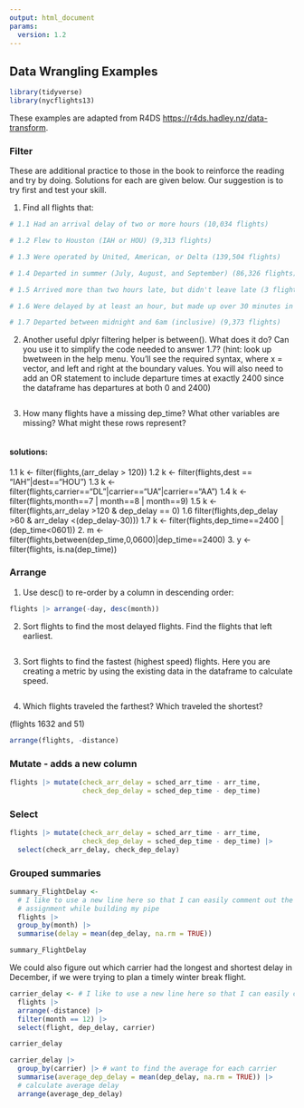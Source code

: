 ```yaml
---
output: html_document
params:
  version: 1.2
---
```


## Data Wrangling Examples

```r
library(tidyverse)
library(nycflights13)
```

These examples are adapted from R4DS <https://r4ds.hadley.nz/data-transform>. 

### Filter

These are additional practice to those in the book to reinforce the reading and try by doing. Solutions for each are given below. Our suggestion is to try first and test your skill.

1.  Find all flights that:

```r
# 1.1 Had an arrival delay of two or more hours (10,034 flights)

# 1.2 Flew to Houston (IAH or HOU) (9,313 flights)

# 1.3 Were operated by United, American, or Delta (139,504 flights)

# 1.4 Departed in summer (July, August, and September) (86,326 flights)

# 1.5 Arrived more than two hours late, but didn't leave late (3 flights)

# 1.6 Were delayed by at least an hour, but made up over 30 minutes in flight (1,819 flights)

# 1.7 Departed between midnight and 6am (inclusive) (9,373 flights)

```

2.  Another useful dplyr filtering helper is between(). What does it do? Can you use it to simplify the code needed to answer 1.7? (hint: look up bwetween in the help menu. You'll see the required syntax, where x = vector, and left and right at the boundary values. You will also need to add an OR statement to include departure times at exactly 2400 since the dataframe has departures at both 0 and 2400)

```r

```

3.  How many flights have a missing dep_time? What other variables are missing? What might these rows represent?

```r

```

#### solutions: 
1.1 k \<- filter(flights,(arr_delay \> 120)) 
1.2 k \<- filter(flights,dest == "IAH"\|dest=="HOU") 
1.3 k \<- filter(flights,carrier=="DL"\|carrier=="UA"\|carrier=="AA") 
1.4 k \<- filter(flights,month==7 \| month==8 \| month==9) 
1.5 k \<- filter(flights,arr_delay \>120 & dep_delay == 0) 
1.6 filter(flights,dep_delay \>60 & arr_delay \<(dep_delay-30))) 
1.7 k \<- filter(flights,dep_time==2400 \| (dep_time\<0601)) 
2. m \<- filter(flights,between(dep_time,0,0600)\|dep_time==2400) 
3. y \<- filter(flights, is.na(dep_time))

### Arrange

1.  Use desc() to re-order by a column in descending order:

```r
flights |> arrange(-day, desc(month))
```

2.  Sort flights to find the most delayed flights. Find the flights that left earliest.

```r

```

3.  Sort flights to find the fastest (highest speed) flights. Here you are creating a metric by using the existing data in the dataframe to calculate speed.

```r

```

4.  Which flights traveled the farthest? Which traveled the shortest?

(flights 1632 and 51)

```r
arrange(flights, -distance)
```

### Mutate - adds a new column


```r
flights |> mutate(check_arr_delay = sched_arr_time - arr_time, 
                  check_dep_delay = sched_dep_time - dep_time)
```

### Select

```r
flights |> mutate(check_arr_delay = sched_arr_time - arr_time, 
                  check_dep_delay = sched_dep_time - dep_time) |>
  select(check_arr_delay, check_dep_delay)

```

### Grouped summaries

```r
summary_FlightDelay <-
  # I like to use a new line here so that I can easily comment out the
  # assignment while building my pipe
  flights |>
  group_by(month) |>
  summarise(delay = mean(dep_delay, na.rm = TRUE))

summary_FlightDelay
```

We could also figure out which carrier had the longest and shortest delay in December, if we were trying to plan a timely winter break flight.

```r
carrier_delay <- # I like to use a new line here so that I can easily comment out this assignment line while building my pipe
  flights |>
  arrange(-distance) |>
  filter(month == 12) |>
  select(flight, dep_delay, carrier)

carrier_delay
```

```r
carrier_delay |> 
  group_by(carrier) |> # want to find the average for each carrier
  summarise(average_dep_delay = mean(dep_delay, na.rm = TRUE)) |>
  # calculate average delay
  arrange(average_dep_delay)
```
